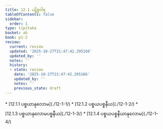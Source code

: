 ```yaml
---
title: 12.1 ပဋိစ္စဝါရ
tableOfContents: false
sidebar:
  order: 1
type: tipitaka
basket: ab
book: p1-2
review:
  current: review
  updated: '2025-10-27T21:47:42.295166'
  updated_by: ''
  notes: ''
  history:
  - state: review
    date: '2025-10-27T21:47:42.295166'
    updated_by: ''
    notes: ''
    previous_state: draft
---
```



<ReviewStatus review={frontmatter.review} showDetails={true} />

<HypothesisAnnotation frontmatter={frontmatter} />

<DynamicBreadcrumb />



<TableOfContents book="p1-2" section="12.1">
* [12.1.1 ပစ္စယာနုလောမ](./12-1-1/)
* [12.1.2 ပစ္စယပစ္စနီယ](./12-1-2/)
* [12.1.3 ပစ္စယာနုလောမပစ္စနီယ](./12-1-3/)
* [12.1.4 ပစ္စယပစ္စနီယာနုလောမ](./12-1-4/)
</TableOfContents>
